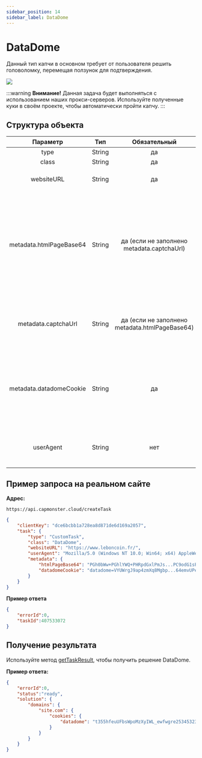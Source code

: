 ```yaml
---
sidebar_position: 14
sidebar_label: DataDome
---
```



# DataDome

Данный тип капчи в основном требует от пользователя решить головоломку, перемещая ползунок для подтверждения. 

![](datadome.png)

:::warning **Внимание!**
Данная задача будет выполняться с использованием наших прокси-серверов. Используйте полученные куки в своём проекте, чтобы автоматически пройти капчу.
:::

## **Структура объекта**

|**Параметр**|**Тип**|**Обязательный**|**Значение**|
| :-: | :-: | :-: | :- | 
|type|String|да|**CustomTask**|
|class|String|да|**DataDome**|
|websiteURL|String|да|Адрес основной страницы, на которой решается капча.|
|metadata.htmlPageBase64|String|да (если не заполнено metadata.captchaUrl)|Объект, который содержит дополнительные данные о капче: `"htmlPageBase64": "..."` - закодированная в base64 html-страница, которая приходит с кодом 403 и заголовком Set-Cookie: datadome="..." в ответ на get-запрос к целевому сайту.|
|metadata.captchaUrl|String|да (если не заполнено metadata.htmlPageBase64)|`"captchaUrl"` - ссылка на капчу. Обычно имеет следующий вид: `"https://geo.captcha-delivery.com/captcha/?initialCid=..."`.|
|metadata.datadomeCookie|String|да|Ваши куки от datadome. Можно получить на странице с помощью "document.cookie" или в заголовке запроса Set-Cookie: "datadome=..." (см. пример запроса /createTask)|
|userAgent|String|нет|User-Agent браузера.<br /> **Передавайте только актуальный UA от ОС Windows. Сейчас таковым является**: <UserAgent /> |

## **Пример запроса на реальном сайте**

**Адрес:** 
```http
https://api.capmonster.cloud/createTask
```

```json
{
    "clientKey": "dce6bcbb1a728ea8d871de6d169a2057",
    "task": {
        "type": "CustomTask",
        "class": "DataDome",
        "websiteURL": "https://www.leboncoin.fr/",
        "userAgent": "Mozilla/5.0 (Windows NT 10.0; Win64; x64) AppleWebKit/537.36 (KHTML, like Gecko) Chrome/125.0.0.0 Safari/537.36",
        "metadata": {
            "htmlPageBase64": "PGh0bWw+PGhlYWQ+PHRpdGxlPmJs...PC9odG1sPg==",
            "datadomeCookie": "datadome=VYUWrgJ9ap4zmXq8Mgbp...64emvUPeON45z"
        }
    }
}

```

**Пример ответа**

```json
{
    "errorId":0,
    "taskId":407533072
}
```

## **Получение результата**
Используйте метод [getTaskResult](../api/methods/get-task-result.md), чтобы получить решение DataDome.

**Пример ответа:**

```json
{
    "errorId":0,
    "status":"ready",
    "solution": {
        "domains": {
            "site.com": {
                "cookies": {
                    "datadome": "t355hfeuUFbsWpoMzXyIWL_ewfwgre25345323rwgregeFEkG5iju9esKVfWMzuLAjcfCIJUIHU7332At1l~HY78g782hidwfeO4K2ZP_CFHYUFEgygfiYGfGYEUfgyefWrXG6_3sy; Max-Age=31536000; Domain=.site.com; Path=/; Secure; SameSite=Lax"
                }
            }
        }
    }
}
```
